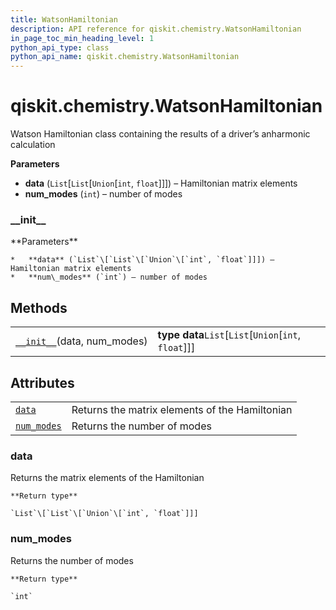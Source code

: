 ```yaml
---
title: WatsonHamiltonian
description: API reference for qiskit.chemistry.WatsonHamiltonian
in_page_toc_min_heading_level: 1
python_api_type: class
python_api_name: qiskit.chemistry.WatsonHamiltonian
---
```


# qiskit.chemistry.WatsonHamiltonian

<Class id="qiskit.chemistry.WatsonHamiltonian" isDedicatedPage={true} github="https://github.com/qiskit-community/qiskit-aqua/tree/stable/0.9/qiskit/chemistry/watson_hamiltonian.py" signature="WatsonHamiltonian(data, num_modes)" modifiers="class">
  Watson Hamiltonian class containing the results of a driver’s anharmonic calculation

  **Parameters**

  *   **data** (`List`\[`List`\[`Union`\[`int`, `float`]]]) – Hamiltonian matrix elements
  *   **num\_modes** (`int`) – number of modes

  ### \_\_init\_\_

  <Function id="qiskit.chemistry.WatsonHamiltonian.__init__" signature="__init__(data, num_modes)">
    **Parameters**

    *   **data** (`List`\[`List`\[`Union`\[`int`, `float`]]]) – Hamiltonian matrix elements
    *   **num\_modes** (`int`) – number of modes
  </Function>

  ## Methods

  |                                                                                                                            |                                                         |
  | -------------------------------------------------------------------------------------------------------------------------- | ------------------------------------------------------- |
  | [`__init__`](#qiskit.chemistry.WatsonHamiltonian.__init__ "qiskit.chemistry.WatsonHamiltonian.__init__")(data, num\_modes) | **type data**`List`\[`List`\[`Union`\[`int`, `float`]]] |

  ## Attributes

  |                                                                                                             |                                                |
  | ----------------------------------------------------------------------------------------------------------- | ---------------------------------------------- |
  | [`data`](#qiskit.chemistry.WatsonHamiltonian.data "qiskit.chemistry.WatsonHamiltonian.data")                | Returns the matrix elements of the Hamiltonian |
  | [`num_modes`](#qiskit.chemistry.WatsonHamiltonian.num_modes "qiskit.chemistry.WatsonHamiltonian.num_modes") | Returns the number of modes                    |

  ### data

  <Function id="qiskit.chemistry.WatsonHamiltonian.data" signature="data" modifiers="property">
    Returns the matrix elements of the Hamiltonian

    **Return type**

    `List`\[`List`\[`Union`\[`int`, `float`]]]
  </Function>

  ### num\_modes

  <Function id="qiskit.chemistry.WatsonHamiltonian.num_modes" signature="num_modes" modifiers="property">
    Returns the number of modes

    **Return type**

    `int`
  </Function>
</Class>

